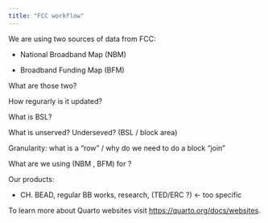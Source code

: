 ```yaml
---
title: "FCC workflow"
---
```


We are using two sources of data from FCC: 

- National Broadband Map (NBM)  

- Broadband Funding Map (BFM)

What are those two?

How regurarly is it updated? 

What is BSL? 

What is unserved? Underseved? (BSL / block area) 

Granularity: what is a "row" / why do we need to do a block "join"  

What are we using (NBM , BFM) for ? 

Our products: 

- CH. BEAD, regular BB works, research, (TED/ERC ?) <- too specific  



To learn more about Quarto websites visit <https://quarto.org/docs/websites>.
